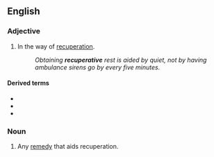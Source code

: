 ==English==
{{root|en|ine-pro|*keh₂p-}}

===Adjective===
{{en-adj}}

# In the way of [[recuperation]].
#: ''Obtaining '''recuperative''' rest is aided by quiet, not by having ambulance sirens go by every five minutes.''

====Derived terms====
* {{l|en|nonrecuperative}}
* {{l|en|recuperative thermal oxidizer}}
* {{l|en|recuperatively}}

===Noun===
{{en-noun}}

# Any [[remedy]] that aids recuperation.
